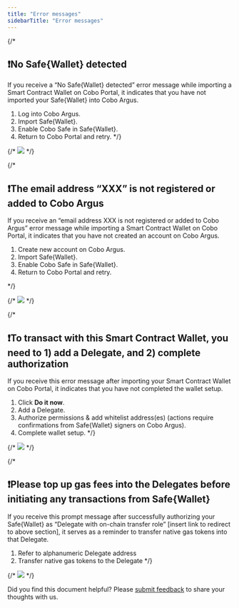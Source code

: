 ```yaml
---
title: "Error messages"
sidebarTitle: "Error messages"
---
```



{/*
## ❗No Safe&#123;Wallet&#125; detected

If you receive a “No Safe&#123;Wallet&#125; detected” error message while importing a Smart Contract Wallet on Cobo Portal, it indicates that you have not imported your Safe&#123;Wallet&#125; into Cobo Argus.
1. Log into Cobo Argus.
2. Import Safe&#123;Wallet&#125;.
3. Enable Cobo Safe in Safe&#123;Wallet&#125;.
4. Return to Cobo Portal and retry.
*/}

{/* <img src="/en/images/smart-contract-wallet/scw-error-message-1.png"/> */}


{/*

## ❗The email address “XXX” is not registered or added to Cobo Argus

If you receive an “email address XXX is not registered or added to Cobo Argus” error message while importing a Smart Contract Wallet on Cobo Portal, it indicates that you have not created an account on Cobo Argus.
1. Create new account on Cobo Argus.
2. Import Safe&#123;Wallet&#125;.
3. Enable Cobo Safe in Safe&#123;Wallet&#125;.
4. Return to Cobo Portal and retry.

*/}

{/* <img src="/en/images/smart-contract-wallet/scw-error-message-2.png"/> */}


{/*
## ❗To transact with this Smart Contract Wallet, you need to 1) add a Delegate, and 2) complete authorization

If you receive this error message after importing your Smart Contract Wallet on Cobo Portal, it indicates that you have not completed the wallet setup.
1. Click **Do it now**.
2. Add a Delegate.
3. Authorize permissions & add whitelist address(es) (actions require confirmations from Safe&#123;Wallet&#125; signers on Cobo Argus).
4. Complete wallet setup.
*/}

{/* <img src="/en/images/smart-contract-wallet/scw-error-message-3.png"/> */}

{/*
## ❗Please top up gas fees into the Delegates before initiating any transactions from Safe&#123;Wallet&#125;

If you receive this prompt message after successfully authorizing your Safe&#123;Wallet&#125; as “Delegate with on-chain transfer role” [insert link to redirect to above section], it serves as a reminder to transfer native gas tokens into that Delegate.
1. Refer to alphanumeric Delegate address
2. Transfer native gas tokens to the Delegate
*/}

{/* <img src="/en/images/smart-contract-wallet/scw-error-message-4.png"/> */}



<Tip>Did you find this document helpful? Please [submit feedback](https://forms.zohopublic.com/cobo/form/DocumentFeedbackForm/formperma/QvLOhxJv1_JMsJ-1dleZ8Itb_7rzN-LtgvsDdxosoVI?referrername=manuals) to share your thoughts with us.</Tip>